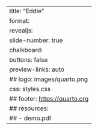 ---
title: "Eddie"
format:
  revealjs: 
    slide-number: true
    chalkboard: 
      buttons: false
    preview-links: auto
##    logo: images/quarto.png
    css: styles.css
##    footer: <https://quarto.org>
## resources:
##  - demo.pdf
---